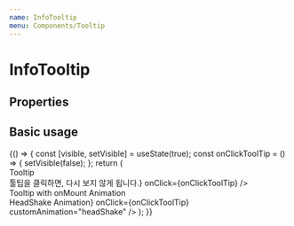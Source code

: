 ```yaml
---
name: InfoTooltip
menu: Components/Tooltip
---
```



# InfoTooltip

## Properties

<Props of={InfoTooltip} />

## Basic usage

<Playground>
  {() => {
    const [visible, setVisible] = useState(true);
    const onClickToolTip = () => {
      setVisible(false);
    };
    return (
      <DoczContainer direction="row">
        <DoczContainer>
          <div>Tooltip</div>
          <InfoTooltip
            visible={visible}
            content={<span>툴팁을 클릭하면, 다시 보지 않게 됩니다.</span>}
            onClick={onClickToolTip}
          />
        </DoczContainer>
        <DoczContainer>
          <div>Tooltip with onMount Animation</div>
          <InfoTooltip
            visible={visible}
            content={<span>HeadShake Animation</span>}
            onClick={onClickToolTip}
            customAnimation="headShake"
          />
        </DoczContainer>
      </DoczContainer>
    );
  }}

</Playground>
